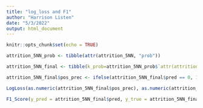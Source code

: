 ```yaml
---
title: "log_loss and F1"
author: "Harrison Listen"
date: "5/3/2022"
output: html_document
---
```


```r
knitr::opts_chunk$set(echo = TRUE)
```

```r
attrition_5NN_prob <- tibble(attr(attrition_5NN, "prob"))

attrition_5NN_final <- tibble(k_prob=attrition_5NN_prob$`attr(attrition_5NN, "prob")`,pred=attrition_5NN,target=attrition_normalize_1h_tune$Attrition_Yes)

attrition_5NN_final$pos_prec <- ifelse(attrition_5NN_final$pred == 0, 1-attrition_5NN_final$k_prob, attrition_5NN_final$k_prob)

LogLoss(as.numeric(attrition_5NN_final$pos_prec), as.numeric(attrition_5NN_final$target))

F1_Score(y_pred = attrition_5NN_final$pred, y_true = attrition_5NN_final$target, positive = "1")
```
